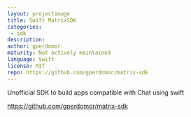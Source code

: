 ```yaml
---
layout: projectimage
title: Swift MatrixSDK
categories:
 - sdk
description:
author: gperdomor
maturity: Not actively maintained
language: Swift
license: MIT
repo: https://github.com/gperdomor/matrix-sdk
---
```


Unofficial SDK to build apps compatible with Chat using swift

https://github.com/gperdomor/matrix-sdk
